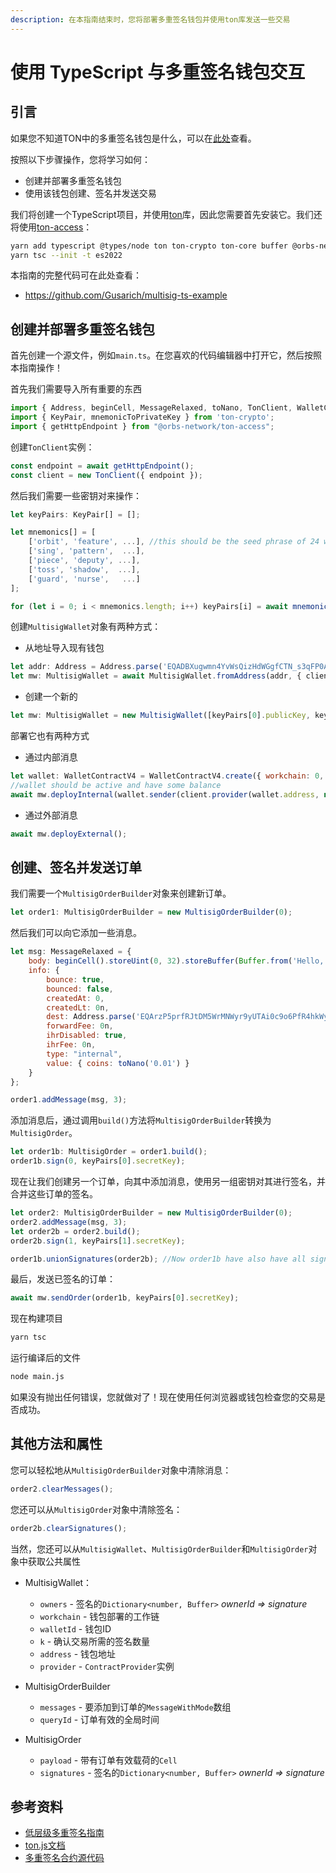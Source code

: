 ```yaml
---
description: 在本指南结束时，您将部署多重签名钱包并使用ton库发送一些交易
---
```


# 使用 TypeScript 与多重签名钱包交互

## 引言

如果您不知道TON中的多重签名钱包是什么，可以在[此处](/develop/smart-contracts/tutorials/multisig)查看。

按照以下步骤操作，您将学习如何：

- 创建并部署多重签名钱包
- 使用该钱包创建、签名并发送交易

我们将创建一个TypeScript项目，并使用[ton](https://www.npmjs.com/package/ton)库，因此您需要首先安装它。我们还将使用[ton-access](https://www.orbs.com/ton-access/)：

```bash
yarn add typescript @types/node ton ton-crypto ton-core buffer @orbs-network/ton-access
yarn tsc --init -t es2022
```

本指南的完整代码可在此处查看：

- https://github.com/Gusarich/multisig-ts-example

## 创建并部署多重签名钱包

首先创建一个源文件，例如`main.ts`。在您喜欢的代码编辑器中打开它，然后按照本指南操作！

首先我们需要导入所有重要的东西

```js
import { Address, beginCell, MessageRelaxed, toNano, TonClient, WalletContractV4, MultisigWallet, MultisigOrder, MultisigOrderBuilder } from "ton";
import { KeyPair, mnemonicToPrivateKey } from 'ton-crypto';
import { getHttpEndpoint } from "@orbs-network/ton-access";
```

创建`TonClient`实例：

```js
const endpoint = await getHttpEndpoint();
const client = new TonClient({ endpoint });
```

然后我们需要一些密钥对来操作：

```js
let keyPairs: KeyPair[] = [];

let mnemonics[] = [
    ['orbit', 'feature', ...], //this should be the seed phrase of 24 words
    ['sing', 'pattern',  ...],
    ['piece', 'deputy', ...],
    ['toss', 'shadow',  ...],
    ['guard', 'nurse',   ...]
];

for (let i = 0; i < mnemonics.length; i++) keyPairs[i] = await mnemonicToPrivateKey(mnemonics[i]);
```

创建`MultisigWallet`对象有两种方式：

- 从地址导入现有钱包

```js
let addr: Address = Address.parse('EQADBXugwmn4YvWsQizHdWGgfCTN_s3qFP0Ae0pzkU-jwzoE');
let mw: MultisigWallet = await MultisigWallet.fromAddress(addr, { client });
```

- 创建一个新的

```js
let mw: MultisigWallet = new MultisigWallet([keyPairs[0].publicKey, keyPairs[1].publicKey], 0, 0, 1, { client });
```

部署它也有两种方式

- 通过内部消息

```js
let wallet: WalletContractV4 = WalletContractV4.create({ workchain: 0, publicKey: keyPairs[4].publicKey });
//wallet should be active and have some balance
await mw.deployInternal(wallet.sender(client.provider(wallet.address, null), keyPairs[4].secretKey), toNano('0.05'));
```

- 通过外部消息

```js
await mw.deployExternal();
```

## 创建、签名并发送订单

我们需要一个`MultisigOrderBuilder`对象来创建新订单。

```js
let order1: MultisigOrderBuilder = new MultisigOrderBuilder(0);
```

然后我们可以向它添加一些消息。

```js
let msg: MessageRelaxed = {
    body: beginCell().storeUint(0, 32).storeBuffer(Buffer.from('Hello, world!')).endCell(),
    info: {
        bounce: true,
        bounced: false,
        createdAt: 0,
        createdLt: 0n,
        dest: Address.parse('EQArzP5prfRJtDM5WrMNWyr9yUTAi0c9o6PfR4hkWy9UQXHx'),
        forwardFee: 0n,
        ihrDisabled: true,
        ihrFee: 0n,
        type: "internal",
        value: { coins: toNano('0.01') }
    }
};

order1.addMessage(msg, 3);
```

添加消息后，通过调用`build()`方法将`MultisigOrderBuilder`转换为`MultisigOrder`。

```js
let order1b: MultisigOrder = order1.build();
order1b.sign(0, keyPairs[0].secretKey);
```

现在让我们创建另一个订单，向其中添加消息，使用另一组密钥对其进行签名，并合并这些订单的签名。

```js
let order2: MultisigOrderBuilder = new MultisigOrderBuilder(0);
order2.addMessage(msg, 3);
let order2b = order2.build();
order2b.sign(1, keyPairs[1].secretKey);

order1b.unionSignatures(order2b); //Now order1b have also have all signatures from order2b
```

最后，发送已签名的订单：

```js
await mw.sendOrder(order1b, keyPairs[0].secretKey);
```

现在构建项目

```bash
yarn tsc
```

运行编译后的文件

```bash
node main.js
```

如果没有抛出任何错误，您就做对了！现在使用任何浏览器或钱包检查您的交易是否成功。

## 其他方法和属性

您可以轻松地从`MultisigOrderBuilder`对象中清除消息：

```js
order2.clearMessages();
```

您还可以从`MultisigOrder`对象中清除签名：

```js
order2b.clearSignatures();
```

当然，您还可以从`MultisigWallet`、`MultisigOrderBuilder`和`MultisigOrder`对象中获取公共属性

- MultisigWallet：
  - `owners` - 签名的`Dictionary<number, Buffer>` *ownerId => signature*
  - `workchain` - 钱包部署的工作链
  - `walletId` - 钱包ID
  - `k` - 确认交易所需的签名数量
  - `address` - 钱包地址
  - `provider` - `ContractProvider`实例

- MultisigOrderBuilder
  - `messages` - 要添加到订单的`MessageWithMode`数组
  - `queryId` - 订单有效的全局时间

- MultisigOrder
  - `payload` - 带有订单有效载荷的`Cell`
  - `signatures` - 签名的`Dictionary<number, Buffer>` *ownerId => signature*

## 参考资料

- [低层级多重签名指南](/develop/smart-contracts/tutorials/multisig)
- [ton.js文档](https://ton-community.github.io/ton/)
- [多重签名合约源代码](https://github.com/ton-blockchain/multisig-contract)
